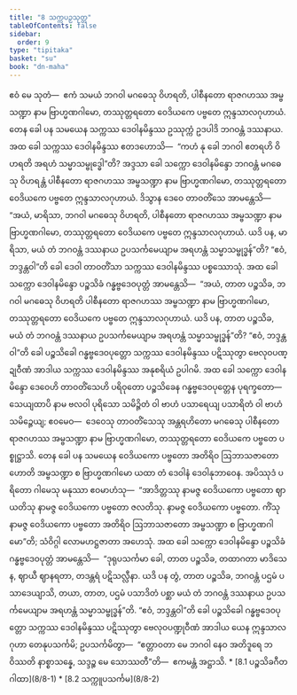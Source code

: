 ```yaml
---
title: "8 သက္ကပဉှသုတ္တ"
tableOfContents: false
sidebar:
  order: 9
type: "tipitaka"
basket: "su"
book: "dn-maha"
---
```



<DynamicBreadcrumb />

<Division number="344" book="dn-maha" e="ch" v="7" p="211">

<Paragraph number="823" book="dn-maha">
ဧဝံ မေ သုတံ—  ဧကံ သမယံ ဘဂဝါ မဂဓေသု ဝိဟရတိ, ပါစီနတော ရာဇဂဟဿ အမ္ဗသဏ္ဍာ နာမ ဗြာဟ္မဏဂါမော, တဿုတ္တရတော ဝေဒိယကေ ပဗ္ဗတေ ဣန္ဒသာလဂုဟာယံ. တေန ခေါ ပန သမယေန သက္ကဿ ဒေဝါနမိန္ဒဿ ဥဿုက္ကံ ဥဒပါဒိ ဘဂဝန္တံ ဒဿနာယ. အထ ခေါ သက္ကဿ ဒေဝါနမိန္ဒဿ ဧတဒဟောသိ—  “ကဟံ နု ခေါ ဘဂဝါ ဧတရဟိ ဝိဟရတိ အရဟံ သမ္မာသမ္ဗုဒ္ဓေါ”တိ? အဒ္ဒသာ ခေါ သက္ကော ဒေဝါနမိန္ဒော ဘဂဝန္တံ မဂဓေသု ဝိဟရန္တံ ပါစီနတော ရာဇဂဟဿ အမ္ဗသဏ္ဍာ နာမ ဗြာဟ္မဏဂါမော, တဿုတ္တရတော ဝေဒိယကေ ပဗ္ဗတေ ဣန္ဒသာလဂုဟာယံ. ဒိသွာန ဒေဝေ တာဝတိံသေ အာမန္တေသိ—  “အယံ, မာရိသာ, ဘဂဝါ မဂဓေသု ဝိဟရတိ, ပါစီနတော ရာဇဂဟဿ အမ္ဗသဏ္ဍာ နာမ ဗြာဟ္မဏဂါမော, တဿုတ္တရတော ဝေဒိယကေ ပဗ္ဗတေ ဣန္ဒသာလဂုဟာယံ. ယဒိ ပန, မာရိသာ, မယံ တံ ဘဂဝန္တံ ဒဿနာယ ဥပသင်္ကမေယျာမ အရဟန္တံ သမ္မာသမ္ဗုဒ္ဓန်”တိ? “ဧဝံ, ဘဒ္ဒန္တဝါ”တိ ခေါ ဒေဝါ တာဝတိံသာ သက္ကဿ ဒေဝါနမိန္ဒဿ ပစ္စဿောသုံ.

</Paragraph>

</Division>
<Division number="345" book="dn-maha" e="ch" v="7" p="211">

<Paragraph number="824" book="dn-maha">
အထ ခေါ သက္ကော ဒေဝါနမိန္ဒော ပဉ္စသိခံ ဂန္ဓဗ္ဗဒေဝပုတ္တံ အာမန္တေသိ—  “အယံ, တာတ ပဉ္စသိခ, ဘဂဝါ မဂဓေသု ဝိဟရတိ ပါစီနတော ရာဇဂဟဿ အမ္ဗသဏ္ဍာ နာမ ဗြာဟ္မဏဂါမော, တဿုတ္တရတော ဝေဒိယကေ ပဗ္ဗတေ ဣန္ဒသာလဂုဟာယံ. ယဒိ ပန, တာတ ပဉ္စသိခ, မယံ တံ ဘဂဝန္တံ ဒဿနာယ ဥပသင်္ကမေယျာမ အရဟန္တံ သမ္မာသမ္ဗုဒ္ဓန်”တိ? “ဧဝံ, ဘဒ္ဒန္တဝါ”တိ ခေါ ပဉ္စသိခေါ ဂန္ဓဗ္ဗဒေဝပုတ္တော သက္ကဿ ဒေဝါနမိန္ဒဿ ပဋိဿုတွာ ဗေလုဝပဏ္ဍုဝီဏံ အာဒါယ သက္ကဿ ဒေဝါနမိန္ဒဿ အနုစရိယံ ဥပါဂမိ.

</Paragraph>

</Division>
<Division number="346" book="dn-maha" e="ch" v="7" p="211">

<Paragraph number="825" book="dn-maha">
အထ ခေါ သက္ကော ဒေဝါနမိန္ဒော ဒေဝေဟိ တာဝတိံသေဟိ ပရိဝုတော ပဉ္စသိခေန ဂန္ဓဗ္ဗဒေဝပုတ္တေန ပုရက္ခတော—  သေယျထာပိ နာမ ဗလဝါ ပုရိသော သမိဉ္ဇိတံ ဝါ ဗာဟံ ပသာရေယျ ပသာရိတံ ဝါ ဗာဟံ သမိဉ္ဇေယျ; ဧဝမေဝ—  ဒေဝေသု တာဝတိံသေသု အန္တရဟိတော မဂဓေသု ပါစီနတော ရာဇဂဟဿ အမ္ဗသဏ္ဍာ နာမ ဗြာဟ္မဏဂါမော, တဿုတ္တရတော ဝေဒိယကေ ပဗ္ဗတေ ပစ္စုဋ္ဌာသိ. တေန ခေါ ပန သမယေန ဝေဒိယကော ပဗ္ဗတော အတိရိဝ ဩဘာသဇာတော ဟောတိ အမ္ဗသဏ္ဍာ စ ဗြာဟ္မဏဂါမော ယထာ တံ ဒေဝါနံ ဒေဝါနုဘာဝေန. အပိဿုဒံ ပရိတော ဂါမေသု မနုဿာ ဧဝမာဟံသု—  “အာဒိတ္တဿု နာမဇ္ဇ ဝေဒိယကော ပဗ္ဗတော ဈာယတိသု နာမဇ္ဇ ဝေဒိယကော ပဗ္ဗတော ဇလတိသု. နာမဇ္ဇ ဝေဒိယကော ပဗ္ဗတော. ကိံသု နာမဇ္ဇ ဝေဒိယကော ပဗ္ဗတော အတိရိဝ ဩဘာသဇာတော အမ္ဗသဏ္ဍာ စ ဗြာဟ္မဏဂါမော”တိ; သံဝိဂ္ဂါ လောမဟဋ္ဌဇာတာ အဟေသုံ.

</Paragraph>

</Division>
<Division number="347" book="dn-maha" e="ch" v="7" p="212">

<Paragraph number="826" book="dn-maha">
အထ ခေါ သက္ကော ဒေဝါနမိန္ဒော ပဉ္စသိခံ ဂန္ဓဗ္ဗဒေဝပုတ္တံ အာမန္တေသိ—  “ဒုရုပသင်္ကမာ ခေါ, တာတ ပဉ္စသိခ, တထာဂတာ မာဒိသေန, ဈာယီ ဈာနရတာ, တဒန္တရံ ပဋိသလ္လီနာ. ယဒိ ပန တွံ, တာတ ပဉ္စသိခ, ဘဂဝန္တံ ပဌမံ ပသာဒေယျာသိ, တယာ, တာတ, ပဌမံ ပသာဒိတံ ပစ္ဆာ မယံ တံ ဘဂဝန္တံ ဒဿနာယ ဥပသင်္ကမေယျာမ အရဟန္တံ သမ္မာသမ္ဗုဒ္ဓန်”တိ. “ဧဝံ, ဘဒ္ဒန္တဝါ”တိ ခေါ ပဉ္စသိခေါ ဂန္ဓဗ္ဗဒေဝပုတ္တော သက္ကဿ ဒေဝါနမိန္ဒဿ ပဋိဿုတွာ ဗေလုဝပဏ္ဍုဝီဏံ အာဒါယ ယေန ဣန္ဒသာလဂုဟာ တေနုပသင်္ကမိ; ဥပသင်္ကမိတွာ—  “ဧတ္တာဝတာ မေ ဘဂဝါ နေဝ အတိဒူရေ ဘဝိဿတိ နာစ္စာသန္နေ, သဒ္ဒဉ္စ မေ သောဿတီ”တိ—  ဧကမန္တံ အဋ္ဌာသိ.

</Paragraph>
</Division>

<TableOfContents book="dn-maha" section="8">
* [8.1 ပဉ္စသိခဂီတဂါထာ](8/8-1)
* [8.2 သက္ကူပသင်္ကမ](8/8-2)
</TableOfContents>